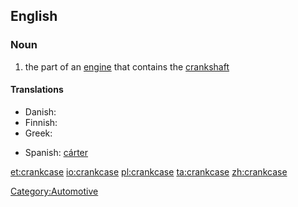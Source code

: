 ==English==

===Noun===
{{en-noun}}

#the part of an [[engine]] that contains the [[crankshaft]]

====Translations====
{{trans-top|crankcase}}
* Danish: {{t|da|krumtaphus}}
* Finnish: {{t|fi|kampikammio}}
* Greek: {{t|el|στροφαλοθάλαμος|m|tr=strofalothálamos|sc=Grek}}
{{trans-mid}}
* Spanish: [[cárter]] <!--needs checking-->
{{trans-bottom}}

[[Category:Automotive]]

[[et:crankcase]]
[[io:crankcase]]
[[pl:crankcase]]
[[ta:crankcase]]
[[zh:crankcase]]
